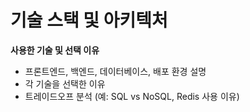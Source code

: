 # 기술 스택 및 아키텍처

 **사용한 기술 및 선택 이유**
- 프론트엔드, 백엔드, 데이터베이스, 배포 환경 설명
- 각 기술을 선택한 이유
- 트레이드오프 분석 (예: SQL vs NoSQL, Redis 사용 이유)